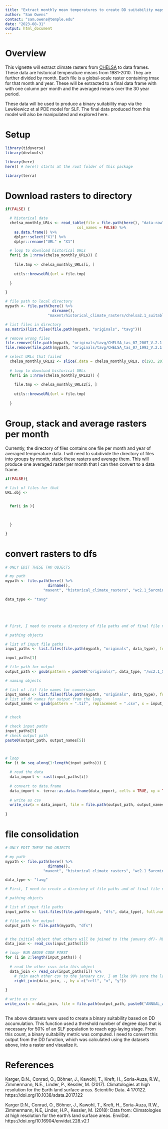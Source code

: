 ```yaml
---
title: "Extract monthly mean temperatures to create DD suitability maps"
author: "Sam Owens"
contact: "sam.owens@temple.edu"
date: "2023-08-31"
output: html_document
---
```


# Overview

This vignette will extract climate rasters from [CHELSA](https://chelsa-climate.org/timeseries/) to data frames. These data are historical temperature means from 1981-2010. They are further divided by month. Each file is a global-scale raster containing tmax for that month and year. These will be extracted to a final data frame with with one column per month and the averaged means over the 30 year period. 

These data will be used to produce a binary suitability map via the Lewkiewicz et al PDE model for SLF. The final data produced from this model will also be manipulated and explored here.

# Setup

```r

library(tidyverse)
library(devtools)

library(here)
here() # here() starts at the root folder of this package

library(terra)

```

# Download rasters to directory

```r

if(FALSE) {

  # historical data
  chelsa_monthly_URLs <- read_table(file = file.path(here(), "data-raw", "CHELSA", "chelsa_1981-2010_monthly_mean_temp_URLs.txt"),
                                col_names = FALSE) %>%
    as.data.frame() %>%
    dplyr::select("X1") %>%
    dplyr::rename("URL" = "X1")

  # loop to download historical URLs
  for(i in 1:nrow(chelsa_monthly_URLs)) {
    
    file.tmp <- chelsa_monthly_URLs[i, ]
    
    utils::browseURL(url = file.tmp)
    
  }

}

```

```r

# file path to local directory
mypath <- file.path(here() %>% 
                     dirname(),
                   "maxent/historical_climate_rasters/chelsa2.1_suitable_area")

# list files in directory
as.matrix(list.files(file.path(mypath, "originals", "tavg")))

# remove wrong files
file.remove(file.path(mypath, "originals/tavg/CHELSA_tas_07_2007_V.2.1.tif.crdownload"))
file.remove(file.path(mypath, "originals/tavg/CHELSA_tas_07_1993_V.2.1.tif.crdownload"))

```

```r

# select URLs that failed
  chelsa_monthly_URLs2 <- slice(.data = chelsa_monthly_URLs, c(193, 207))
  
  # loop to download historical URLs
  for(i in 1:nrow(chelsa_monthly_URLs2)) {
    
    file.tmp <- chelsa_monthly_URLs2[i, ]
    
    utils::browseURL(url = file.tmp)
    
  }

```

# Group, stack and average rasters per month

Currently, the directory of files contains one file per month and year of averaged temperature data. I will need to subdivide the directory of files into groups by month, stack these rasters and average them. This will produce one averaged raster per month that I can then convert to a data frame.

```r

if(FALSE){

# list of files for that
URL.obj <- 

  
  for(i in ){

    
        
  }

}

```




# convert rasters to dfs

```r

# ONLY EDIT THESE TWO OBJECTS

# my path
mypath <- file.path(here() %>%
                   dirname(),
                 "maxent", "historical_climate_rasters", "wc2.1_5arcmin")

data_type <- "tavg"





# First, I need to create a directory of file paths and of final file names

# pathing objects

# list of input file paths
input_paths <- list.files(file.path(mypath, "originals", data_type), full.names = TRUE)

input_paths[1]

# file path for output
output_path <- gsub(pattern = paste0("originals/", data_type, "/wc2.1_5m_", data_type, "_01.tif"), replacement = paste0("dfs/", data_type), x = input_paths[1])

# naming objects

# list of .tif file names for conversion
input_names <- list.files(file.path(mypath, "originals", data_type), full.names = FALSE)
# list of df names for output from the loop
output_names <- gsub(pattern = ".tif", replacement = ".csv", x = input_names)


# check

# check input paths
input_paths[5]
# check output path
paste0(output_path, output_names[5])



# loop
for (i in seq_along(1:length(input_paths))) {
  
  # read the data
  data_import <- rast(input_paths[i])
  
  # convert to data.frame
  data_import <- terra::as.data.frame(data_import, cells = TRUE, xy = TRUE)
  
  # write as csv
  write_csv(x = data_import, file = file.path(output_path, output_names[i]))
  
}

```

# file consolidation

```r

# ONLY EDIT THESE TWO OBJECTS

# my path
mypath <- file.path(here() %>%
                   dirname(),
                 "maxent", "historical_climate_rasters", "wc2.1_5arcmin")

data_type <- "tavg"

# First, I need to create a directory of file paths and of final file names

# pathing objects

# list of input file paths
input_paths <- list.files(file.path(mypath, "dfs", data_type), full.names = TRUE)

# file path for output
output_path <- file.path(mypath, "dfs")


# the initial object that others will be joined to (the january df)- RUN THIS LINE BEFORE THE FOR LOOP
data_join <- read_csv(input_paths[1])

# loop- RUN ABOVE CODE FIRST
for (i in 2:length(input_paths)) {
  
  # read the other csvs into this object
  data_join <- read_csv(input_paths[i]) %>%
    # join each other csv to the january csv. I am like 99% sure the lat, long and cell number are the same between months
    right_join(data_join, ., by = c("cell", "x", "y"))
  
}

# write as csv
write_csv(x = data_join, file = file.path(output_path, paste0("ANNUAL_wc2.1_5m_", data_type, ".csv")))
  
```

The above datasets were used to create a binary suitability based on DD accumulation. This function used a threshold number of degree days that is necessary for 50% of an SLF population to reach egg-laying stage. From this count, a binary suitability metric was computed. I need to convert this output from the DD function, which was calculated using the datasets above, into a raster and visualize it.

# References

Karger, D.N., Conrad, O., Böhner, J., Kawohl, T., Kreft, H., Soria-Auza, R.W., Zimmermann, N.E., Linder, P., Kessler, M. (2017). Climatologies at high resolution for the Earth land surface areas. Scientific Data. 4 170122. https://doi.org/10.1038/sdata.2017.122

Karger D.N., Conrad, O., Böhner, J., Kawohl, T., Kreft, H., Soria-Auza, R.W., Zimmermann, N.E, Linder, H.P., Kessler, M. (2018): Data from: Climatologies at high resolution for the earth’s land surface areas. EnviDat. https://doi.org/10.16904/envidat.228.v2.1
